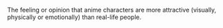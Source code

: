 {{db|WP is not a dictionary}}The feeling or opinion that anime characters are more attractive (visually, physically or emotionally) than real-life people.